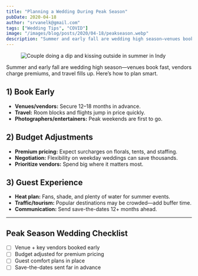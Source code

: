 ```yaml
---
title: "Planning a Wedding During Peak Season"
pubDate: 2020-04-18
author: "srvanelk@gmail.com"
tags: ["Wedding Tips", "COVID"]
image: "/images/blog/posts/2020/04-18/peakseason.webp"
description: "Summer and early fall are wedding high season—venues book fast, vendors charge premiums, and travel fills up. Here’s how to plan smart."
---
```


<figure>
  <img
    src="/images/blog/posts/2020/04-18/peakseason.webp"
    alt="Couple doing a dip and kissing outside in summer in Indy"
  />
</figure>

Summer and early fall are wedding high season—venues book fast, vendors charge premiums, and travel fills up. Here’s how to plan smart.

## 1) Book Early
- **Venues/vendors:** Secure 12–18 months in advance.
- **Travel:** Room blocks and flights jump in price quickly.
- **Photographers/entertainers:** Peak weekends are first to go.

## 2) Budget Adjustments
- **Premium pricing:** Expect surcharges on florals, tents, and staffing.
- **Negotiation:** Flexibility on weekday weddings can save thousands.
- **Prioritize vendors:** Spend big where it matters most.

## 3) Guest Experience
- **Heat plan:** Fans, shade, and plenty of water for summer events.
- **Traffic/tourism:** Popular destinations may be crowded—add buffer time.
- **Communication:** Send save-the-dates 12+ months ahead.

---

## Peak Season Wedding Checklist
- [ ] Venue + key vendors booked early
- [ ] Budget adjusted for premium pricing
- [ ] Guest comfort plans in place
- [ ] Save-the-dates sent far in advance
